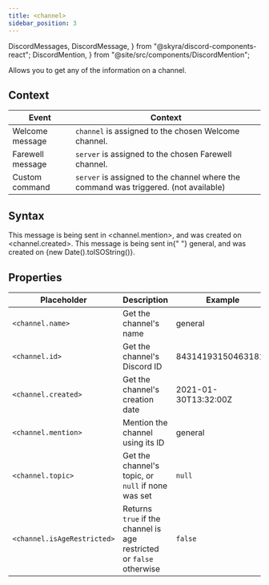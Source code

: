 ```yaml
---
title: <channel>
sidebar_position: 3
---
```


  DiscordMessages,
  DiscordMessage,
} from "@skyra/discord-components-react";
  DiscordMention,
} from "@site/src/components/DiscordMention";

Allows you to get any of the information on a channel.

## Context

| Event            | Context                                                                              |
| ---------------- | ------------------------------------------------------------------------------------ |
| Welcome message  | `channel` is assigned to the chosen Welcome channel.                                 |
| Farewell message | `server` is assigned to the chosen Farewell channel.                                 |
| Custom command   | `server` is assigned to the channel where the command was triggered. (not available) |

## Syntax

<Tabs groupId="io">
  <TabItem value="input" label="Input">
    <CodeBlock>
      This message is being sent in &lt;channel.mention&gt;, and was created on
      &lt;channel.created&gt;.
    </CodeBlock>
  </TabItem>
  <TabItem value="output" label="Output">
    <DiscordMessages>
      <DiscordMessage {...profiles.crbt}>
        This message is being sent in{" "}
        <DiscordMention type="channel">general</DiscordMention>, and was created
        on {new Date().toISOString()}.
      </DiscordMessage>
    </DiscordMessages>
  </TabItem>
</Tabs>

## Properties

| Placeholder                 | Description                                                          | Example                                                 |
| --------------------------- | -------------------------------------------------------------------- | ------------------------------------------------------- |
| `<channel.name>`            | Get the channel's name                                               | general                                                 |
| `<channel.id>`              | Get the channel's Discord ID                                         | 843141931504631818                                      |
| `<channel.created>`         | Get the channel's creation date                                      | 2021-01-30T13:32:00Z                                    |
| `<channel.mention>`         | Mention the channel using its ID                                     | <DiscordMention type='channel'>general</DiscordMention> |
| `<channel.topic>`           | Get the channel's topic, or `null` if none was set                   | `null`                                                  |
| `<channel.isAgeRestricted>` | Returns `true` if the channel is age restricted or `false` otherwise | `false`                                                 |
